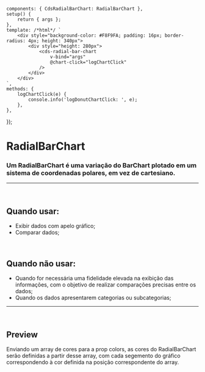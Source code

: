 
<Meta of={RadialBarChartStories} />

	components: { CdsRadialBarChart: RadialBarChart },
	setup() {
		return { args };
	},
	template: /*html*/ `
		<div style="background-color: #F8F9FA; padding: 16px; border-radius: 4px; height: 340px">
			<div style="height: 280px">
				<cds-radial-bar-chart
					v-bind="args"
					@chart-click="logChartClick"
				/>
			</div>
		</div>
	`,
	methods: {
		logChartClick(e) {
			console.info('logDonutChartClick: ', e);
		},
	},
});

# RadialBarChart

### Um RadialBarChart é uma variação do BarChart plotado em um sistema de coordenadas polares, em vez de cartesiano.

***

<br />

## Quando usar:

* Exibir dados com apelo gráfico;
* Comparar dados;

<br />

## Quando não usar:

* Quando for necessária uma fidelidade elevada na exibição das informações, com o objetivo de realizar comparações precisas entre os dados;
* Quando os dados apresentarem categorias ou subcategorias;

***

<br />

## Preview

Enviando um array de cores para a prop colors, as cores do RadialBarChart serão definidas
a partir desse array, com cada segemento do gráfico correspondendo à cor definida
na posição correspondente do array.

<Canvas>
  <Story of={RadialBarChartStories.RadialBarChart} />
</Canvas>

<Controls />

<br />
